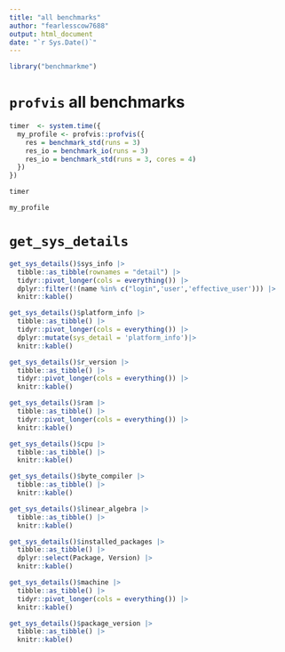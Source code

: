 ---
title: "all benchmarks"
author: "fearlesscow7688"
output: html_document
date: "`r Sys.Date()`"
---

```{r}
library("benchmarkme")
```

# `profvis` all benchmarks

```{r}
timer  <- system.time({
  my_profile <- profvis::profvis({
    res = benchmark_std(runs = 3)
    res_io = benchmark_io(runs = 3)
    res_io = benchmark_std(runs = 3, cores = 4)
  })
})

timer
```

```{r}
my_profile
```



# `get_sys_details`

```{r sys_info}
get_sys_details()$sys_info |>
  tibble::as_tibble(rownames = "detail") |>
  tidyr::pivot_longer(cols = everything()) |>
  dplyr::filter(!(name %in% c("login",'user','effective_user'))) |>
  knitr::kable()
```

```{r platform_info}
get_sys_details()$platform_info |>
  tibble::as_tibble() |>
  tidyr::pivot_longer(cols = everything()) |>
  dplyr::mutate(sys_detail = 'platform_info')|>
  knitr::kable()
```

```{r r_version}
get_sys_details()$r_version |>
  tibble::as_tibble() |>
  tidyr::pivot_longer(cols = everything()) |>
  knitr::kable()
```

```{r ram}
get_sys_details()$ram |>
  tibble::as_tibble() |>
  tidyr::pivot_longer(cols = everything()) |>
  knitr::kable()
```

```{r cpu}
get_sys_details()$cpu |>
  tibble::as_tibble() |>
  knitr::kable()
```

```{r byte_compiler}
get_sys_details()$byte_compiler |>
  tibble::as_tibble() |>
  knitr::kable()    
```

```{r linear_algebra}
get_sys_details()$linear_algebra |>
  tibble::as_tibble() |>
  knitr::kable()    
```

```{r installed_packages}
get_sys_details()$installed_packages |>
  tibble::as_tibble() |>
  dplyr::select(Package, Version) |>
  knitr::kable()    
```

```{r machine}
get_sys_details()$machine |> 
  tibble::as_tibble() |> 
  tidyr::pivot_longer(cols = everything()) |>
  knitr::kable()
```

```{r package_version}
get_sys_details()$package_version |> 
  tibble::as_tibble() |>
  knitr::kable()
```







